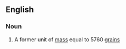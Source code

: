 ==English==

===Noun===
{{en-noun|head=[[troy]] [[pound]]}}

# A former unit of [[mass]] equal to 5760 [[grain]]s